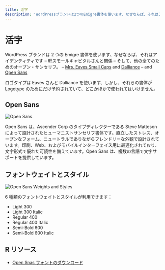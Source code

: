 ```yaml
---
title: 活字
description: 'WordPressブランドは2つのEmigre書体を使います、なぜならば、それはアイデンティティです – 軒スモールキャピタルさんと関係 – そして、他の全てのためのオープン・サンセリフ。 – Mrs. Eaves Small Caps and Dalliance – and Open Sans.'
---
```



# 活字

WordPress ブランドは 2 つの Emigre 書体を使います、なぜならば、それはアイデンティティです – 軒スモールキャピタルさんと関係 – そして、他の全てのためのオープン・サンセリフ。 – [Mrs. Eaves Small Caps](https://www.myfonts.com/fonts/emigre/mrs-eaves-ot/small-caps-ot/) and [Dalliance](https://www.myfonts.com/fonts/emigre/dalliance-ot?tab=glyphs#glyphs/322943/77) – and [Open Sans](https://fonts.google.com/specimen/Open+Sans)

ロゴタイプは Eaves さんと Dalliance を使います、しかし、それらの書体が Logotype のためにだけ予約されていて、どこかほかで使われてはいけません。

## Open Sans

![Open Sans](https://i2.wp.com/make.wordpress.org/design/files/2015/03/typography-01-opensans.png?resize=1024%2C557&ssl=1)

Open Sans は、Ascender Corp のタイプディレクターである Steve Matteson によって設計されたヒューマニストサンセリフ書体です。直立したストレス、オープンなフォーム、ニュートラルでありながらフレンドリーな外観で設計されています。印刷、Web、およびモバイルインターフェイス用に最適化されており、文字形式で優れた可読性を備えています。Open Sans は、複数の言語で文字サポートを提供しています。

<TopLink />

## フォントウェイトとスタイル

![Open Sans Weights and Styles](https://i2.wp.com/make.wordpress.org/design/files/2015/03/typography-02-weightsandstyles.png?resize=1024%2C557&ssl=1)

6 種類のフォントウェイトとスタイルが利用できます：

-   Light 300
-   Light 300 Italic
-   Regular 400
-   Regular 400 Italic
-   Semi-Bold 600
-   Semi-Bold 600 Italic

<TopLink />

## R リソース

-   [Open Snas フォントのダウンロード](https://fonts.google.com/specimen/Open+Sans)
